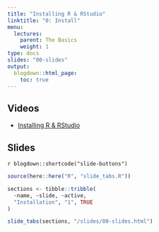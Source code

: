 ```yaml
---
title: "Installing R & RStudio"
linktitle: "0: Install"
menu:
  lectures:
    parent: The Basics
    weight: 1
type: docs
slides: "00-slides"
output:
  blogdown::html_page:
    toc: true
---
```


## Videos

- [Installing R & RStudio](https://youtu.be/dDaa0BeLfBU)

## Slides

`r blogdown::shortcode("slide-buttons")`

```r

source(here::here("R", "slide_tabs.R"))

sections <- tibble::tribble(
  ~name, ~slide, ~active,
  "Installation", "1", TRUE
)

slide_tabs(sections, "/slides/00-slides.html")
```

